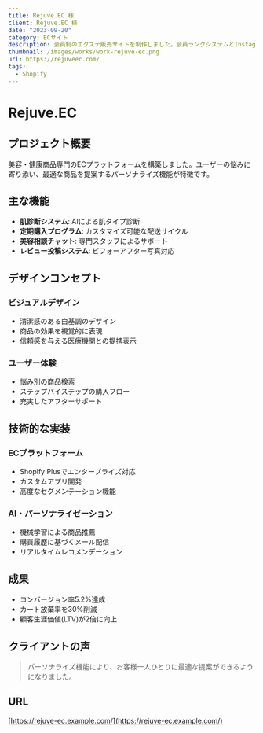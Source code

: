 ```yaml
---
title: Rejuve.EC 様
client: Rejuve.EC 様
date: "2023-09-20"
category: ECサイト
description: 会員制のエクステ販売サイトを制作しました。会員ランクシステムとInstagram連携を導入。高級感を出しつつ、シンプルで使いやすいデザインで構築。無料テーマを使用し、限られた予算で実装。
thumbnail: /images/works/work-rejuve-ec.png
url: https://rejuveec.com/
tags:
  - Shopify
---
```


# Rejuve.EC

## プロジェクト概要

美容・健康商品専門のECプラットフォームを構築しました。ユーザーの悩みに寄り添い、最適な商品を提案するパーソナライズ機能が特徴です。

## 主な機能

- **肌診断システム**: AIによる肌タイプ診断
- **定期購入プログラム**: カスタマイズ可能な配送サイクル
- **美容相談チャット**: 専門スタッフによるサポート
- **レビュー投稿システム**: ビフォーアフター写真対応

## デザインコンセプト

### ビジュアルデザイン
- 清潔感のある白基調のデザイン
- 商品の効果を視覚的に表現
- 信頼感を与える医療機関との提携表示

### ユーザー体験
- 悩み別の商品検索
- ステップバイステップの購入フロー
- 充実したアフターサポート

## 技術的な実装

### ECプラットフォーム
- Shopify Plusでエンタープライズ対応
- カスタムアプリ開発
- 高度なセグメンテーション機能

### AI・パーソナライゼーション
- 機械学習による商品推薦
- 購買履歴に基づくメール配信
- リアルタイムレコメンデーション

## 成果

- コンバージョン率5.2%達成
- カート放棄率を30%削減
- 顧客生涯価値(LTV)が2倍に向上

## クライアントの声

> パーソナライズ機能により、お客様一人ひとりに最適な提案ができるようになりました。

## URL

[https://rejuve-ec.example.com/](https://rejuve-ec.example.com/)